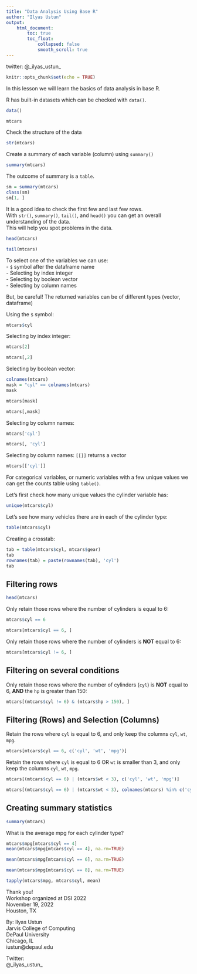 ---
title: "Data Analysis Using Base R"
author: "Ilyas Ustun"
output: 
    html_document:
        toc: true
        toc_float: 
            collapsed: false
            smooth_scroll: true
---

twitter: @_ilyas_ustun_


```{r setup, include=FALSE}
knitr::opts_chunk$set(echo = TRUE)
```

In this lesson we will learn the basics of data analysis in base R.

R has built-in datasets which can be checked with `data()`.

```{r}
data()

mtcars
```

Check the structure of the data
```{r}
str(mtcars)
```

Create a summary of each variable (column) using `summary()`
```{r}
summary(mtcars)
```

The outcome of summary is a `table`.
```{r}
sm = summary(mtcars)
class(sm)
sm[1, ]
```

It is a good idea to check the first few and last few rows.   
With `str()`, `summary()`, `tail()`, and `head()` you can get an overall understanding of the data.  
This will help you spot problems in the data.  

```{r}
head(mtcars)
```

```{r}
tail(mtcars)
```

To select one of the variables we can use:  
- `$` symbol after the dataframe name  
- Selecting by index integer  
- Selecting by boolean vector  
- Selecting by column names  

But, be careful! The returned variables can be of different types (vector, dataframe)  

Using the `$` symbol:
```{r}
mtcars$cyl
```

Selecting by index integer:
```{r}
mtcars[2]
```

```{r}
mtcars[,2]
```


Selecting by boolean vector:
```{r}
colnames(mtcars)
mask = "cyl" == colnames(mtcars)
mask
```

```{r}
mtcars[mask]
```

```{r}
mtcars[,mask]
```


Selecting by column names:
```{r}
mtcars['cyl']
```

```{r}
mtcars[, 'cyl']
```


Selecting by column names:
`[[]]` returns a vector
```{r}
mtcars[['cyl']]
```


For categorical variables, or numeric variables with a few unique values we can get the counts table using `table()`.

Let's first check how many unique values the cylinder variable has:
```{r}
unique(mtcars$cyl)
```


Let's see how many vehicles there are in each of the cylinder type: 
```{r}
table(mtcars$cyl)
```


Creating a crosstab:
```{r}
tab = table(mtcars$cyl, mtcars$gear)
tab
rownames(tab) = paste(rownames(tab), 'cyl') 
tab
```



## Filtering rows

```{r}
head(mtcars)
```

Only retain those rows where the number of cylinders is equal to 6:
```{r}
mtcars$cyl == 6
```


```{r}
mtcars[mtcars$cyl == 6, ]
```
Only retain those rows where the number of cylinders is **NOT** equal to 6:
```{r}
mtcars[mtcars$cyl != 6, ]
```

## Filtering on several conditions

Only retain those rows where the number of cylinders (`cyl`) is **NOT** equal to 6, **AND** the `hp` is greater than 150:
```{r}
mtcars[(mtcars$cyl != 6) & (mtcars$hp > 150), ]
```


## Filtering (Rows) and Selection (Columns)

Retain the rows where `cyl` is equal to 6, and only keep the columns `cyl`, `wt`, `mpg`. 
```{r}
mtcars[mtcars$cyl == 6, c('cyl', 'wt', 'mpg')]
```

Retain the rows where `cyl` is equal to 6 OR `wt` is smaller than 3, and only keep the columns `cyl`, `wt`, `mpg`. 
```{r}
mtcars[(mtcars$cyl == 6) | (mtcars$wt < 3), c('cyl', 'wt', 'mpg')]
```

```{r}
mtcars[(mtcars$cyl == 6) | (mtcars$wt < 3), colnames(mtcars) %in% c('cyl', 'wt', 'mpg')]
```

## Creating summary statistics

```{r}
summary(mtcars)
```

What is the average mpg for each cylinder type?
```{r}
mtcars$mpg[mtcars$cyl == 4]
mean(mtcars$mpg[mtcars$cyl == 4], na.rm=TRUE)
```

```{r}
mean(mtcars$mpg[mtcars$cyl == 6], na.rm=TRUE)
```

```{r}
mean(mtcars$mpg[mtcars$cyl == 8], na.rm=TRUE)
```

```{r}
tapply(mtcars$mpg, mtcars$cyl, mean)
```



Thank you!  
Workshop organized at DSI 2022  
November 19, 2022  
Houston, TX    

By: Ilyas Ustun  
Jarvis College of Computing  
DePaul University  
Chicago, IL  
iustun@depaul.edu    

 
Twitter:  
@_ilyas_ustun_   


